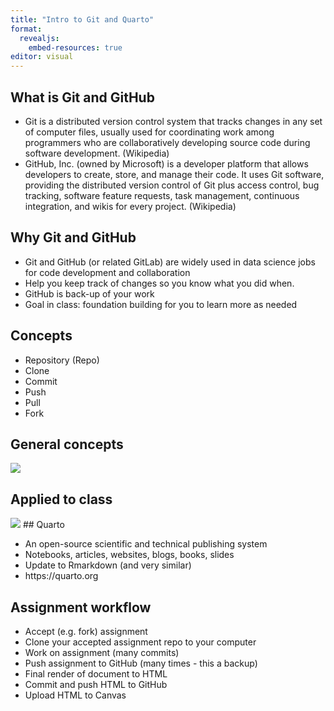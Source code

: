```yaml
---
title: "Intro to Git and Quarto"
format: 
  revealjs:
    embed-resources: true
editor: visual
---
```


## What is Git and GitHub

- Git is a distributed version control system that tracks changes in any set of computer files, usually used for coordinating work among programmers who are collaboratively developing source code during software development. (Wikipedia)
- GitHub, Inc. (owned by Microsoft) is a developer platform that allows developers to create, store, and manage their code. It uses Git software, providing the distributed version control of Git plus access control, bug tracking, software feature requests, task management, continuous integration, and wikis for every project. (Wikipedia)

## Why Git and GitHub

- Git and GitHub (or related GitLab) are widely used in data science jobs for code development and collaboration
- Help you keep track of changes so you know what you did when. 
- GitHub is back-up of your work
- Goal in class: foundation building for you to learn more as needed

## Concepts

- Repository (Repo)
- Clone
- Commit
- Push
- Pull
- Fork

## General concepts

![](img/git1.png)

## Applied to class

![](img/git2.png)
## Quarto

- An open-source scientific and technical publishing system
- Notebooks, articles, websites, blogs, books, slides
- Update to Rmarkdown (and very similar)
- https://quarto.org

## Assignment workflow

- Accept (e.g. fork) assignment
- Clone your accepted assignment repo to your computer
- Work on assignment (many commits)
- Push assignment to GitHub (many times - this a backup)
- Final render of document to HTML
- Commit and push HTML to GitHub
- Upload HTML to Canvas

